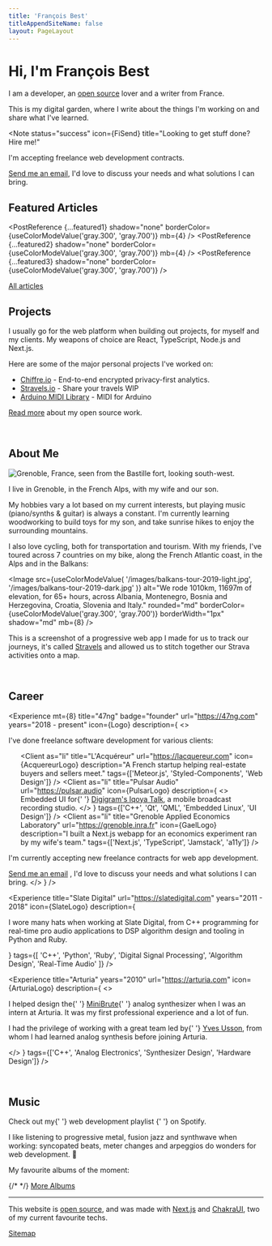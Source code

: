 ```yaml
---
title: 'François Best'
titleAppendSiteName: false
layout: PageLayout
---
```



# Hi, I'm François Best

I am a developer, an [open source](/open-source) lover and a writer from France.

This is my digital garden, where I write about the things I'm working on and
share what I've learned.


<Note
  status="success"
  icon={FiSend}
  title="Looking to get stuff done? Hire me!"
>
  <p my={4}>I'm accepting freelance web development contracts.</p>
  <a href="mailto:contact+freelance@francoisbest.com">Send me an email</a>, I'd love
  to discuss your needs and what solutions I can bring.
</Note>

## Featured Articles

<PostReference
  {...featured1}
  shadow="none"
  borderColor={useColorModeValue('gray.300', 'gray.700')}
  mb={4}
/>
<PostReference
  {...featured2}
  shadow="none"
  borderColor={useColorModeValue('gray.300', 'gray.700')}
  mb={4}
/>
<PostReference
  {...featured3}
  shadow="none"
  borderColor={useColorModeValue('gray.300', 'gray.700')}
/>

<a href="/posts" display="block" textAlign="center" fontSize="sm">
  All articles
</a>

<br />

## Projects

I usually go for the web platform when building out projects, for myself and
my clients. My weapons of choice are React, TypeScript, Node.js and Next.js.

Here are some of the major personal projects I've worked on:

- [Chiffre.io](https://chiffre.io) - End-to-end encrypted privacy-first analytics.
- [Stravels.io](https://stravels.io) - Share your travels <Badge>WIP</Badge>
- [Arduino MIDI Library](https://github.com/FortySevenEffects/arduino_midi_library) - MIDI for Arduino

[Read more](/open-source) about my open source work.

<br />

## About Me

<WideContainer>
  <Image
    src="/images/grenoble-640@2x.png"
    srcset="/images/grenoble-640.png 1x, /images/grenoble-640@2x.png 2x"
    alt="Grenoble, France, seen from the Bastille fort, looking south-west."
    rounded="md"
    borderColor={useColorModeValue('gray.300', 'gray.700')}
    borderWidth="1px"
    shadow="md"
    mb={8}
  />
</WideContainer>

I live in Grenoble, in the French Alps, with my wife and our son.

My hobbies vary a lot based on my current interests, but playing music
(piano/synths & guitar) is always a constant. I'm currently learning woodworking
to build toys for my son, and take sunrise hikes to enjoy the surrounding mountains.

I also love cycling, both for transportation and tourism. With my friends,
I've toured across 7 countries on my bike, along the French Atlantic
coast, in the Alps and in the Balkans:

<Image
  src={useColorModeValue(
    '/images/balkans-tour-2019-light.jpg',
    '/images/balkans-tour-2019-dark.jpg'
  )}
  alt="We rode 1010km, 11697m of elevation, for 65+ hours, across Albania, Montenegro, Bosnia and Herzegovina, Croatia, Slovenia and Italy."
  rounded="md"
  borderColor={useColorModeValue('gray.300', 'gray.700')}
  borderWidth="1px"
  shadow="md"
  mb={8}
/>

This is a screenshot of a progressive web app I made for us to track our
journeys, it's called [Stravels](https://stravels.io) and allowed us to stitch
together our Strava activities onto a map.

<br />

## Career


<Experience
  mt={8}
  title="47ng"
  badge="founder"
  url="https://47ng.com"
  years="2018 - present"
  icon={Logo}
  description={
    <>
      <p>I've done freelance software development for various clients:</p>
      <ul>
        <Client
          as="li"
          title="L'Acquéreur"
          url="https://lacquereur.com"
          icon={AcquereurLogo}
          description="A French startup helping real-estate buyers and sellers meet."
          tags={['Meteor.js', 'Styled-Components', 'Web Design']}
        />
        <Client
          as="li"
          title="Pulsar Audio"
          url="https://pulsar.audio"
          icon={PulsarLogo}
          description={
            <>
              Embedded UI for{' '}
              <a href="https://www.digigram.com/">Digigram's Iqoya Talk</a>, a
              mobile broadcast recording studio.
            </>
          }
          tags={['C++', 'Qt', 'QML', 'Embedded Linux', 'UI Design']}
        />
        <Client
          as="li"
          title="Grenoble Applied Economics Laboratory"
          url="https://grenoble.inra.fr"
          icon={GaelLogo}
          description="I built a Next.js webapp for an economics experiment ran by my wife's team."
          tags={['Next.js', 'TypeScript', 'Jamstack', 'a11y']}
        />
      </ul>
      <Note status="success" title="Add your business">
        <p my={4}>
          I'm currently accepting new freelance contracts for web app
          development.
        </p>
        <a href="mailto:contact+freelance@francoisbest.com">Send me an email</a>
        , I'd love to discuss your needs and what solutions I can bring.
      </Note>
    </>
  }
/>

<Experience
  title="Slate Digital"
  url="https://slatedigital.com"
  years="2011 - 2018"
  icon={SlateLogo}
  description={
    <p mb={0}>
      I wore many hats when working at Slate Digital, from C++ programming for
      real-time pro audio applications to DSP algorithm design and tooling in
      Python and Ruby.
    </p>
  }
  tags={[
    'C++',
    'Python',
    'Ruby',
    'Digital Signal Processing',
    'Algorithm Design',
    'Real-Time Audio'
  ]}
/>

<Experience
  title="Arturia"
  years="2010"
  url="https://arturia.com"
  icon={ArturiaLogo}
  description={
    <>
      <p>
        I helped design the{' '}
        <a href="https://en.wikipedia.org/wiki/Arturia_MiniBrute">MiniBrute</a>{' '}
        analog synthesizer when I was an intern at Arturia. It was my first
        professional experience and a lot of fun.
      </p>
      <p mb={0}>
        I had the privilege of working with a great team led by{' '}
        <a href="https://yusynth.net/index_en.php">Yves Usson</a>, from whom I
        had learned analog synthesis before joining Arturia.
      </p>
    </>
  }
  tags={['C++', 'Analog Electronics', 'Synthesizer Design', 'Hardware Design']}
/>

<br />


## Music

<Note status="success" icon={FiVolume2}>
  Check out my{' '}
  <OutgoingLink
    href="https://open.spotify.com/playlist/09JVRjAbg8ETlHWznfVOQf?si=F9Vksg9aQp2D7q5MbecMqw"
    textDecoration="underline"
  >
    web development playlist
  </OutgoingLink>{' '}
  on Spotify.
</Note>

I like listening to progressive metal, fusion jazz and synthwave when working:
syncopated beats, meter changes and arpeggios do wonders for web development. 🤘

My favourite albums of the moment:

<WideContainer>
  <SimpleGrid
    columns={[1, 2, 3]}
    spacingX={4}
    spacingY={8}
    justifyContent="center"
  >
    <SpotifyAlbum
      {...require('spotify:album:2opFAZPTe5dgHgNnDO2Ak4')} // The Further Side - Nova Collective
    />
    <SpotifyAlbum
      {...require('spotify:album:5kU3Q43bmLdARkMOCOLNkB')} // Igneous - Polynation
    />
    <SpotifyAlbum
      {...require('spotify:album:1PhYHO7Pva9e1YQY5GQ8zx')} // Vector - Haken
    />
    {/* <SpotifyAlbum
      {...require("spotify:album:1i6DTKXsonvhHZYdLhIbk1")} // Virus - Haken
    /> */}
    <SpotifyAlbum
      {...require('spotify:album:6nj966rHe5ui3JKwqh8a32')} // Kid Velo - Rival Consoles
    />
    <SpotifyAlbum
      {...require('spotify:album:4WA0COIl14e6amUlwz89pN')} // Epicloud - Devin Townsend Project
    />
    <SpotifyAlbum
      {...require('spotify:album:6gwHddBxh92zNI459I2PPD')} // Ziltoid Live - Devin Townsend Project
      name="Ziltoid Live"
    />
    <SpotifyAlbum
      {...require('spotify:album:0io5pe55YRCTVqEjwlOBdN')} // TRILOGY - Carpenter Brut
    />
    <SpotifyAlbum
      {...require('spotify:album:1Zisq1gECqPQtxvny6AUXP')} // Much Against Everyone's Advice - Soulwax
    />
    <SpotifyAlbum
      {...require('spotify:album:4K8bxkPDa5HENw0TK7WxJh')} // Superunknown - Soundgarden
      name="Superunknown"
    />
  </SimpleGrid>
</WideContainer>

<a href="/music" display="block" textAlign="center" fontSize="sm" mt={8}>
  More Albums
</a>

---

This website is [open source](https://github.com/franky47/francoisbest.com),
and was made with [Next.js](https://nextjs.org) and [ChakraUI](https://chakra-ui.com),
two of my current favourite techs.


<a href="/sitemap" display="block" textAlign="center" fontSize="sm" mt={8}>
  <Box as={FiMap} mr={2} display="inline-block" mt={-1} />
  Sitemap
</a>
